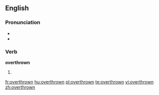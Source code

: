 ==English==

===Pronunciation===
*{{IPA|/ovəɻ'θɻɔʊn/}}
* {{audio|En-us-overthrown.ogg|Audio (US)}}

===Verb===
'''overthrown'''

# {{past participle of| to [[overthrow]]}}

[[fr:overthrown]]
[[hu:overthrown]]
[[pl:overthrown]]
[[te:overthrown]]
[[vi:overthrown]]
[[zh:overthrown]]